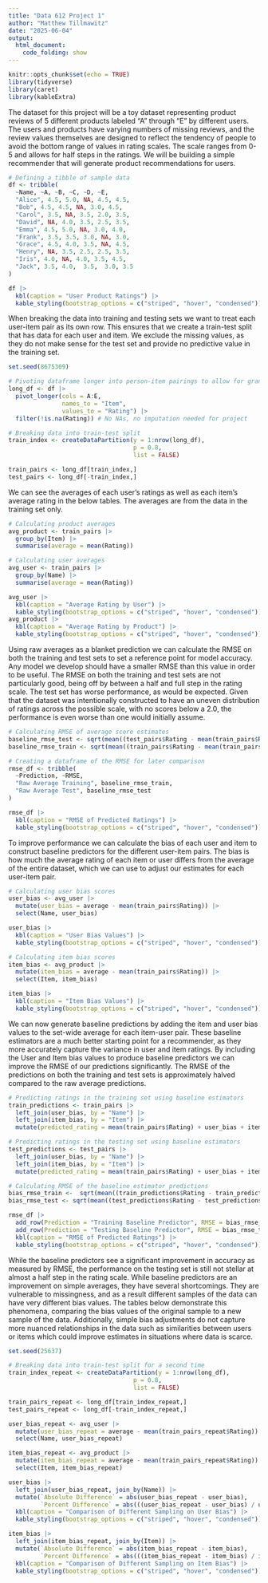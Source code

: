 ```yaml
---
title: "Data 612 Project 1"
author: "Matthew Tillmawitz"
date: "2025-06-04"
output: 
  html_document:
    code_folding: show
---
```


```r
knitr::opts_chunk$set(echo = TRUE)
library(tidyverse)
library(caret)
library(kableExtra)
```

The dataset for this project will be a toy dataset representing product reviews of 5 different products labeled "A" through "E" by different users. The users and products have varying numbers of missing reviews, and the review values themselves are designed to reflect the tendency of people to avoid the bottom range of values in rating scales. The scale ranges from 0-5 and allows for half steps in the ratings. We will be building a simple recommender that will generate product recommendations for users.

```r
# Defining a tibble of sample data
df <- tribble(
  ~Name, ~A, ~B, ~C, ~D, ~E,
  "Alice", 4.5, 5.0, NA, 4.5, 4.5,
  "Bob", 4.5, 4.5, NA, 3.0, 4.5,
  "Carol", 3.5, NA, 3.5, 2.0, 3.5,
  "David", NA, 4.0, 3.5, 2.5, 3.5,
  "Emma", 4.5, 5.0, NA, 3.0, 4.0,
  "Frank", 3.5, 3.5, 3.0, NA, 3.0,
  "Grace", 4.5, 4.0, 3.5, NA, 4.5,
  "Henry", NA, 3.5, 2.5, 2.5, 3.5,
  "Iris", 4.0, NA, 4.0, 3.5, 4.5,
  "Jack", 3.5, 4.0,  3.5,  3.0, 3.5
)

df |>
  kbl(caption = "User Product Ratings") |>
  kable_styling(bootstrap_options = c("striped", "hover", "condensed"))
```

When breaking the data into training and testing sets we want to treat each user-item pair as its own row. This ensures that we create a train-test split that has data for each user and item. We exclude the missing values, as they do not make sense for the test set and provide no predictive value in the training set.

```r
set.seed(8675309)

# Pivoting dataframe longer into person-item pairings to allow for granular sampling
long_df <- df |>
  pivot_longer(cols = A:E,
               names_to = "Item",
               values_to = "Rating") |>
  filter(!is.na(Rating)) # No NAs, no imputation needed for project

# Breaking data into train-test split
train_index <- createDataPartition(y = 1:nrow(long_df),
                                   p = 0.8,
                                   list = FALSE)

train_pairs <- long_df[train_index,]
test_pairs <- long_df[-train_index,]
```

We can see the averages of each user's ratings as well as each item's average rating in the below tables. The averages are from the data in the training set only.

```r
# Calculating product averages
avg_product <- train_pairs |>
  group_by(Item) |>
  summarise(average = mean(Rating))

# Calculating user averages
avg_user <- train_pairs |>
  group_by(Name) |>
  summarise(average = mean(Rating))

avg_user |>
  kbl(caption = "Average Rating by User") |>
  kable_styling(bootstrap_options = c("striped", "hover", "condensed"))
avg_product |>
  kbl(caption = "Average Rating by Product") |>
  kable_styling(bootstrap_options = c("striped", "hover", "condensed"))
```

Using raw averages as a blanket prediction we can calculate the RMSE on both the training and test sets to set a reference point for model accuracy. Any model we develop should have a smaller RMSE than this value in order to be useful. The RMSE on both the training and test sets are not particularly good, being off by between a half and full step in the rating scale. The test set has worse performance, as would be expected. Given that the dataset was intentionally constructed to have an uneven distribution of ratings across the possible scale, with no scores below a 2.0, the performance is even worse than one would initially assume.

```r
# Calculating RMSE of average score estimates
baseline_rmse_test <- sqrt(mean((test_pairs$Rating - mean(train_pairs$Rating))^2))
baseline_rmse_train <- sqrt(mean((train_pairs$Rating - mean(train_pairs$Rating))^2))

# Creating a dataframe of the RMSE for later comparison
rmse_df <- tribble(
  ~Prediction, ~RMSE,
  "Raw Average Training", baseline_rmse_train,
  "Raw Average Test", baseline_rmse_test
)

rmse_df |>
  kbl(caption = "RMSE of Predicted Ratings") |>
  kable_styling(bootstrap_options = c("striped", "hover", "condensed"))
```

To improve performance we can calculate the bias of each user and item to construct baseline predictors for the different user-item pairs. The bias is how much the average rating of each item or user differs from the average of the entire dataset, which we can use to adjust our estimates for each user-item pair.

```r
# Calculating user bias scores
user_bias <- avg_user |>
  mutate(user_bias = average - mean(train_pairs$Rating)) |>
  select(Name, user_bias)

user_bias |>
  kbl(caption = "User Bias Values") |>
  kable_styling(bootstrap_options = c("striped", "hover", "condensed"))
```

```r
# Calculating item bias scores
item_bias <- avg_product |>
  mutate(item_bias = average - mean(train_pairs$Rating)) |>
  select(Item, item_bias)

item_bias |>
  kbl(caption = "Item Bias Values") |>
  kable_styling(bootstrap_options = c("striped", "hover", "condensed"))
```

We can now generate baseline predictions by adding the item and user bias values to the set-wide average for each item-user pair. These baseline estimators are a much better starting point for a recommender, as they more accurately capture the variance in user and item ratings. By including the User and Item bias values to produce baseline predictors we can improve the RMSE of our predictions significantly. The RMSE of the predictions on both the training and test sets is approximately halved compared to the raw average predictions.

```r
# Predicting ratings in the training set using baseline estimators
train_predictions <- train_pairs |>
  left_join(user_bias, by = "Name") |>
  left_join(item_bias, by = "Item") |>
  mutate(predicted_rating = mean(train_pairs$Rating) + user_bias + item_bias)

# Predicting ratings in the testing set using baseline estimators
test_predictions <- test_pairs |>
  left_join(user_bias, by = "Name") |>
  left_join(item_bias, by = "Item") |>
  mutate(predicted_rating = mean(train_pairs$Rating) + user_bias + item_bias)
```

```r
# Calculating RMSE of the baseline estimator predictions
bias_rmse_train <-  sqrt(mean((train_predictions$Rating - train_predictions$predicted_rating)^2))
bias_rmse_test <- sqrt(mean((test_predictions$Rating - test_predictions$predicted_rating)^2))

rmse_df |>
  add_row(Prediction = "Training Baseline Predictor", RMSE = bias_rmse_train) |>
  add_row(Prediction = "Testing Baseline Predictor", RMSE = bias_rmse_test) |>
  kbl(caption = "RMSE of Predicted Ratings") |>
  kable_styling(bootstrap_options = c("striped", "hover", "condensed"))
```

While the baseline predictors see a significant improvement in accuracy as measured by RMSE, the performance on the testing set is still not stellar at almost a half step in the rating scale. While baseline predictors are an improvement on simple averages, they have several shortcomings. They are vulnerable to missingness, and as a result different samples of the data can have very different bias values. The tables below demonstrate this phenomena, comparing the bias values of the original sample to a new sample of the data. Additionally, simple bias adjustments do not capture more nuanced relationships in the data such as similarities between users or items which could improve estimates in situations where data is scarce.

```r
set.seed(25637)

# Breaking data into train-test split for a second time
train_index_repeat <- createDataPartition(y = 1:nrow(long_df),
                                   p = 0.8,
                                   list = FALSE)

train_pairs_repeat <- long_df[train_index_repeat,]
test_pairs_repeat <- long_df[-train_index_repeat,]

user_bias_repeat <- avg_user |>
  mutate(user_bias_repeat = average - mean(train_pairs_repeat$Rating)) |>
  select(Name, user_bias_repeat)

item_bias_repeat <- avg_product |>
  mutate(item_bias_repeat = average - mean(train_pairs_repeat$Rating)) |>
  select(Item, item_bias_repeat)

user_bias |>
  left_join(user_bias_repeat, join_by(Name)) |>
  mutate(`Absolute Difference` = abs(user_bias_repeat - user_bias),
         `Percent Difference` = abs(((user_bias_repeat - user_bias) / user_bias)) * 100) |>
  kbl(caption = "Comparison of Different Sampling on User Bias") |>
  kable_styling(bootstrap_options = c("striped", "hover", "condensed"))

item_bias |>
  left_join(item_bias_repeat, join_by(Item)) |>
  mutate(`Absolute Difference` = abs(item_bias_repeat - item_bias),
         `Percent Difference` = abs(((item_bias_repeat - item_bias) / item_bias)) * 100) |>
  kbl(caption = "Comparison of Different Sampling on Item Bias") |>
  kable_styling(bootstrap_options = c("striped", "hover", "condensed"))
```

